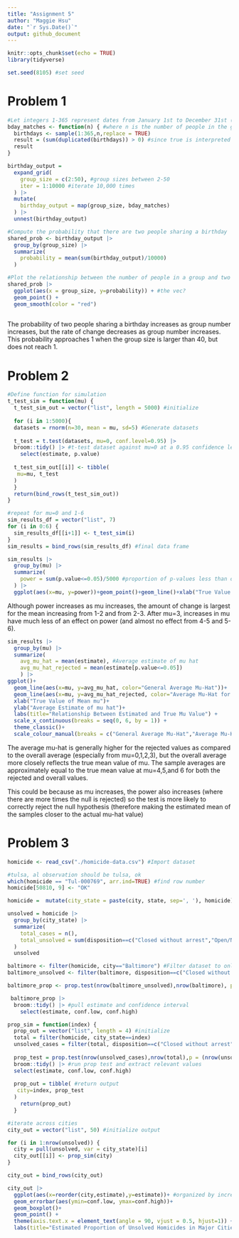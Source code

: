 ```yaml
---
title: "Assignment 5"
author: "Maggie Hsu"
date: "`r Sys.Date()`"
output: github_document
---
```


```r
knitr::opts_chunk$set(echo = TRUE)
library(tidyverse)

set.seed(8105) #set seed
```
# Problem 1
```r
#Let integers 1-365 represent dates from January 1st to December 31st (no leap days)
bday_matches <- function(n) { #where n is the number of people in the group
  birthdays <- sample(1:365,n,replace = TRUE)
  result = (sum(duplicated(birthdays)) > 0) #since true is interpreted as 1, if there is a duplicate (or true) present in the birthdays vector, the sum will be greater than 0
  result
} 
```

```r
birthday_output = 
  expand_grid(
    group_size = c(2:50), #group sizes between 2-50
    iter = 1:10000 #iterate 10,000 times
  ) |> 
  mutate(
    birthday_output = map(group_size, bday_matches)
  ) |> 
  unnest(birthday_output)
```

```r
#Compute the probability that there are two people sharing a birthday
shared_prob <- birthday_output |> 
  group_by(group_size) |> 
  summarize(
    probability = mean(sum(birthday_output)/10000)
  ) 

#Plot the relationship between the number of people in a group and two people within the group sharing a birthday
shared_prob |> 
  ggplot(aes(x = group_size, y=probability)) + #the vec? 
  geom_point() +
  geom_smooth(color = "red")
                          
```
The probability of two people sharing a birthday increases as group number increases, but the rate of change decreases as group number increases. This probability approaches 1 when the group size is larger than 40, but does not reach 1. 

# Problem 2

```r
#Define function for simulation
t_test_sim = function(mu) {
  t_test_sim_out = vector("list", length = 5000) #initialize
  
  for (i in 1:5000){
  datasets = rnorm(n=30, mean = mu, sd=5) #Generate datasets
  
  t_test = t.test(datasets, mu=0, conf.level=0.95) |>
  broom::tidy() |> #t-test dataset against mu=0 at a 0.95 confidence level
    select(estimate, p.value)
  
  t_test_sim_out[[i]] <- tibble(
   mu=mu, t_test
  )
  }
  return(bind_rows(t_test_sim_out))
}

#repeat for mu=0 and 1-6
sim_results_df = vector("list", 7)
for (i in 0:6) {
  sim_results_df[[i+1]] <- t_test_sim(i)
}
sim_results = bind_rows(sim_results_df) #final data frame

```

```r
sim_results |>
  group_by(mu) |>
  summarize(
    power = sum(p.value<=0.05)/5000 #proportion of p-values less than or = 0.05 
  ) |>
  ggplot(aes(x=mu, y=power))+geom_point()+geom_line()+xlab("True Value of Mean mu")+ylab("Power")+labs(title="Relationship Between Statistical Power and True Mu Value") +  scale_x_continuous(breaks = seq(0, 6, by = 1)) #plot
```
Although power increases as mu increases, the amount of change is largest for the mean increasing from 1-2 and from 2-3. After mu=3, increases in mu have much less of an effect on power (and almost no effect from 4-5 and 5-6). 

```r
sim_results |>
  group_by(mu) |>
  summarize(
    avg_mu_hat = mean(estimate), #Average estimate of mu hat
    avg_mu_hat_rejected = mean(estimate[p.value<=0.05])
    ) |>
ggplot()+
  geom_line(aes(x=mu, y=avg_mu_hat, color="General Average Mu-Hat"))+
  geom_line(aes(x=mu, y=avg_mu_hat_rejected, color="Average Mu-Hat for Rejected Values"))+
  xlab("True Value of Mean mu")+
  ylab("Average Estimate of mu hat")+
  labs(title="Relationship Between Estimated and True Mu Value") + 
  scale_x_continuous(breaks = seq(0, 6, by = 1)) + 
  theme_classic()+ 
  scale_colour_manual(breaks = c("General Average Mu-Hat","Average Mu-Hat for Rejected Values"), values = c("red", "blue"))
```
The average mu-hat is generally higher for the rejected values as compared to the overall average (especially from mu=0,1,2,3), but the overall average more closely reflects the true mean value of mu. The sample averages are approximately equal to the true mean value at mu=4,5,and 6 for both the rejected and overall values. 

This could be because as mu increases, the power also increases (where there are more times the null is rejected) so the test is more likely to correctly reject the null hypothesis (therefore making the estimated mean of the samples closer to the actual mu-hat value)

# Problem 3
```r
homicide <- read_csv("./homicide-data.csv") #Import dataset

#tulsa, al observation should be tulsa, ok
which(homicide == "Tul-000769", arr.ind=TRUE) #find row number
homicide[50810, 9] <- "OK"

homicide =  mutate(city_state = paste(city, state, sep=', '), homicide) #establish city,state variable

unsolved = homicide |>
  group_by(city_state) |>
  summarize(
    total_cases = n(),
    total_unsolved = sum(disposition==c("Closed without arrest","Open/No arrest"))
  ) 
  unsolved
```

```r
baltimore <- filter(homicide, city=="Baltimore") #Filter dataset to only show Baltimore homicides
baltimore_unsolved <- filter(baltimore, disposition==c("Closed without arrest","Open/No arrest"))
```

```r
baltimore_prop <- prop.test(nrow(baltimore_unsolved),nrow(baltimore), p = (nrow(baltimore_unsolved)/nrow(baltimore)))

 baltimore_prop |>
  broom::tidy() |> #pull estimate and confidence interval
    select(estimate, conf.low, conf.high)
```
```r
prop_sim = function(index) {
  prop_out = vector("list", length = 4) #initialize 
  total = filter(homicide, city_state==index)
  unsolved_cases = filter(total, disposition==c("Closed without arrest","Open/No arrest")) 
  
  prop_test = prop.test(nrow(unsolved_cases),nrow(total),p = (nrow(unsolved_cases)/nrow(total))) |>
  broom::tidy() |> #run prop test and extract relevant values
  select(estimate, conf.low, conf.high)
  
  prop_out = tibble( #return output
   city=index, prop_test
  )
    return(prop_out)
  }
```

```r
#iterate across cities
city_out = vector("list", 50) #initialize output

for (i in 1:nrow(unsolved)) {
  city = pull(unsolved, var = city_state)[i]
  city_out[[i]] <- prop_sim(city)
}

city_out = bind_rows(city_out)
```

```r
city_out |>
  ggplot(aes(x=reorder(city,estimate),y=estimate))+ #organized by increasing proportions 
  geom_errorbar(aes(ymin=conf.low, ymax=conf.high))+
  geom_boxplot()+
  geom_point() + 
  theme(axis.text.x = element_text(angle = 90, vjust = 0.5, hjust=1)) +
  labs(title="Estimated Proportion of Unsolved Homicides in Major Cities", x="City", y="Estimated Proportion of Unsolved Homicide Rate")
```

